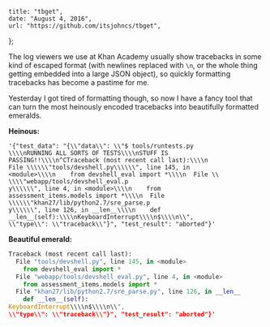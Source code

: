     title: "tbget",
    date: "August 4, 2016",
    url: "https://github.com/itsjohncs/tbget",
};

The log viewers we use at Khan Academy usually show tracebacks in some kind of escaped format (with newlines replaced with `\n`, or the whole thing getting embedded into a large JSON object), so quickly formatting tracebacks has become a pastime for me.

Yesterday I got tired of formatting though, so now I have a fancy tool that can turn the most heinously encoded tracebacks into beautifully formatted emeralds.

**Heinous:**

```
'{"test_data": "{\\"data\\": \\"$ tools/runtests.py
\\\\nRUNNING ALL SORTS OF TESTS\\\\nSTUFF IS
PASSING!!\\\\n^CTraceback (most recent call last):\\\\n
File \\\\\\"tools/devshell.py\\\\\\", line 145, in
<module>\\\\n    from devshell_eval import *\\\\n  File \\
\\\\"webapp/tools/devshell_eval.p
y\\\\\\", line 4, in <module>\\\\n    from
assessment_items.models import *\\\\n  File \\\\\\"khan27/lib/python2.7/sre_parse.p
y\\\\\\", line 126, in __len__\\\\n    def
__len__(self):\\\\nKeyboardInterrupt\\\\n$\\\\n\\",
\\"type\\": \\"traceback\\"}", "test_result": "aborted"}'
```

**Beautiful emerald:**

```python
Traceback (most recent call last):
  File "tools/devshell.py", line 145, in <module>
    from devshell_eval import *
  File "webapp/tools/devshell_eval.py", line 4, in <module>
    from assessment_items.models import *
  File "khan27/lib/python2.7/sre_parse.py", line 126, in __len__
    def __len__(self):
KeyboardInterrupt\\\\n$\\\\n\\",
\\"type\\": \\"traceback\\"}", "test_result": "aborted"}'
```
